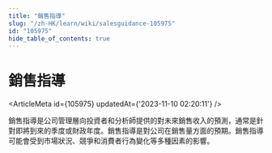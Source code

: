 ```yaml
---
title: "銷售指導"
slug: "/zh-HK/learn/wiki/salesguidance-105975"
id: "105975"
hide_table_of_contents: true
---
```



# 銷售指導

<ArticleMeta id={105975} updatedAt={'2023-11-10 02:20:11'} />
<div className='border-solid border-b border-t-0 my-4 border-[var(--ifm-color-gray-300)]' />

銷售指導是公司管理層向投資者和分析師提供的對未來銷售收入的預測，通常是針對即將到來的季度或財政年度。銷售指導是對公司在銷售量方面的預期。銷售指導可能會受到市場狀況、競爭和消費者行為變化等多種因素的影響。
